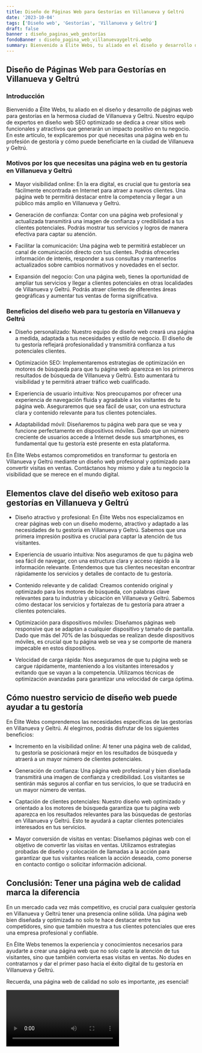 ```yaml
---
title: Diseño de Páginas Web para Gestorías en Villanueva y Geltrú
date: '2023-10-04'
tags: ['Diseño web', 'Gestorías', 'Villanueva y Geltrú']
draft: false
banner : diseño_paginas_web_gestorías
fondoBanner : diseño_pagina_web_villanuevaygeltrú.webp
summary: Bienvenido a Élite Webs, tu aliado en el diseño y desarrollo de páginas web para gestorías en la hermosa ciudad de Villanueva y Geltrú. Nuestro equipo de expertos en diseño web SEO optimizado se dedica a crear sitios web funcionales y atractivos que generarán un impacto positivo en tu negocio. En este artículo, te explicaremos por qué necesitas una página web en tu profesión de gestoría y cómo puede beneficiarte en la ciudad de Villanueva y Geltrú.
---
```


## Diseño de Páginas Web para Gestorías en Villanueva y Geltrú

### Introducción

Bienvenido a Élite Webs, tu aliado en el diseño y desarrollo de páginas web para gestorías en la hermosa ciudad de Villanueva y Geltrú. Nuestro equipo de expertos en diseño web SEO optimizado se dedica a crear sitios web funcionales y atractivos que generarán un impacto positivo en tu negocio. En este artículo, te explicaremos por qué necesitas una página web en tu profesión de gestoría y cómo puede beneficiarte en la ciudad de Villanueva y Geltrú.

### Motivos por los que necesitas una página web en tu gestoría en Villanueva y Geltrú

- Mayor visibilidad online: En la era digital, es crucial que tu gestoría sea fácilmente encontrada en Internet para atraer a nuevos clientes. Una página web te permitirá destacar entre la competencia y llegar a un público más amplio en Villanueva y Geltrú.

- Generación de confianza: Contar con una página web profesional y actualizada transmitirá una imagen de confianza y credibilidad a tus clientes potenciales. Podrás mostrar tus servicios y logros de manera efectiva para captar su atención.

- Facilitar la comunicación: Una página web te permitirá establecer un canal de comunicación directo con tus clientes. Podrás ofrecerles información de interés, responder a sus consultas y mantenerlos actualizados sobre cambios normativos y novedades en el sector.

- Expansión del negocio: Con una página web, tienes la oportunidad de ampliar tus servicios y llegar a clientes potenciales en otras localidades de Villanueva y Geltrú. Podrás atraer clientes de diferentes áreas geográficas y aumentar tus ventas de forma significativa.

### Beneficios del diseño web para tu gestoría en Villanueva y Geltrú

- Diseño personalizado: Nuestro equipo de diseño web creará una página a medida, adaptada a tus necesidades y estilo de negocio. El diseño de tu gestoría reflejará profesionalidad y transmitirá confianza a tus potenciales clientes.

- Optimización SEO: Implementaremos estrategias de optimización en motores de búsqueda para que tu página web aparezca en los primeros resultados de búsqueda de Villanueva y Geltrú. Esto aumentará tu visibilidad y te permitirá atraer tráfico web cualificado.

- Experiencia de usuario intuitiva: Nos preocupamos por ofrecer una experiencia de navegación fluida y agradable a los visitantes de tu página web. Aseguraremos que sea fácil de usar, con una estructura clara y contenido relevante para tus clientes potenciales.

- Adaptabilidad móvil: Diseñaremos tu página web para que se vea y funcione perfectamente en dispositivos móviles. Dado que un número creciente de usuarios accede a Internet desde sus smartphones, es fundamental que tu gestoría esté presente en esta plataforma.

En Élite Webs estamos comprometidos en transformar tu gestoría en Villanueva y Geltrú mediante un diseño web profesional y optimizado para convertir visitas en ventas. Contáctanos hoy mismo y dale a tu negocio la visibilidad que se merece en el mundo digital.

<GifSeo />

<Cta />

## Elementos clave del diseño web exitoso para gestorías en Villanueva y Geltrú

- Diseño atractivo y profesional: En Élite Webs nos especializamos en crear páginas web con un diseño moderno, atractivo y adaptado a las necesidades de tu gestoría en Villanueva y Geltrú. Sabemos que una primera impresión positiva es crucial para captar la atención de tus visitantes.

- Experiencia de usuario intuitiva: Nos aseguramos de que tu página web sea fácil de navegar, con una estructura clara y acceso rápido a la información relevante. Entendemos que tus clientes necesitan encontrar rápidamente los servicios y detalles de contacto de tu gestoría.

- Contenido relevante y de calidad: Creamos contenido original y optimizado para los motores de búsqueda, con palabras clave relevantes para tu industria y ubicación en Villanueva y Geltrú. Sabemos cómo destacar los servicios y fortalezas de tu gestoría para atraer a clientes potenciales.

- Optimización para dispositivos móviles: Diseñamos páginas web responsive que se adaptan a cualquier dispositivo y tamaño de pantalla. Dado que más del 70% de las búsquedas se realizan desde dispositivos móviles, es crucial que tu página web se vea y se comporte de manera impecable en estos dispositivos.

- Velocidad de carga rápida: Nos aseguramos de que tu página web se cargue rápidamente, manteniendo a los visitantes interesados y evitando que se vayan a la competencia. Utilizamos técnicas de optimización avanzadas para garantizar una velocidad de carga óptima.

## Cómo nuestro servicio de diseño web puede ayudar a tu gestoría

En Élite Webs comprendemos las necesidades específicas de las gestorías en Villanueva y Geltrú. Al elegirnos, podrás disfrutar de los siguientes beneficios:

- Incremento en la visibilidad online: Al tener una página web de calidad, tu gestoría se posicionará mejor en los resultados de búsqueda y atraerá a un mayor número de clientes potenciales.

- Generación de confianza: Una página web profesional y bien diseñada transmitirá una imagen de confianza y credibilidad. Los visitantes se sentirán más seguros al confiar en tus servicios, lo que se traducirá en un mayor número de ventas.

- Captación de clientes potenciales: Nuestro diseño web optimizado y orientado a los motores de búsqueda garantiza que tu página web aparezca en los resultados relevantes para las búsquedas de gestorías en Villanueva y Geltrú. Esto te ayudará a captar clientes potenciales interesados en tus servicios.

- Mayor conversión de visitas en ventas: Diseñamos páginas web con el objetivo de convertir las visitas en ventas. Utilizamos estrategias probadas de diseño y colocación de llamadas a la acción para garantizar que tus visitantes realicen la acción deseada, como ponerse en contacto contigo o solicitar información adicional.

## Conclusión: Tener una página web de calidad marca la diferencia

En un mercado cada vez más competitivo, es crucial para cualquier gestoría en Villanueva y Geltrú tener una presencia online sólida. Una página web bien diseñada y optimizada no solo te hace destacar entre tus competidores, sino que también muestra a tus clientes potenciales que eres una empresa profesional y confiable.

En Élite Webs tenemos la experiencia y conocimientos necesarios para ayudarte a crear una página web que no solo capte la atención de tus visitantes, sino que también convierta esas visitas en ventas. No dudes en contratarnos y dar el primer paso hacia el éxito digital de tu gestoría en Villanueva y Geltrú.

Recuerda, una página web de calidad no solo es importante, ¡es esencial!

<Video />

<CtaBot job='Gestorías' city='Villanueva y Geltrú'/>

<Gmaps query='Villanueva y Geltrú+españa+maps' />